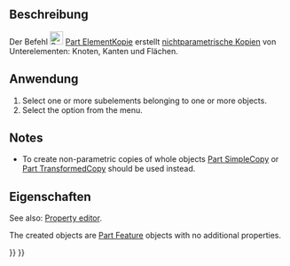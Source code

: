 <languages/>

{{Docnav/de
|[[Part_TransformedCopy/de|TransformierteKopie (verschobene Kopie)]]
|[[Part_RefineShape/de|Part_FormAufbereiten]]
|[[Part_Workbench/de|Part Modul]]
|IconL=Part_TransformedCopy.svg
|IconR=Part_RefineShape.svg
|IconC=Workbench_Part.svg
}}

{{GuiCommand/de
|Name=Part ElementCopy
|Name/de=Part_ElementKopie
|MenuLocation=Part → Kopie erstellen → Formelement-Kopie erstellen
|Workbenches=[[Part Workbench/de|Part]]
|Version=0.19
|Siehe auch=
}}

<span id="Description"></span>
==Beschreibung==

Der Befehl [[Image:Part_ElementCopy.svg|24px]] [[Part_ElementCopy/de|Part ElementKopie]] erstellt [[Glossary/de#Non-parametric|nichtparametrische ]]Kopien von Unterelementen: Knoten, Kanten und Flächen.

<span id="Usage"></span>
==Anwendung==

# Select one or more subelements belonging to one or more objects.
# Select the {{MenuCommand|Part → Create a copy → [[Image:Part_ElementCopy.svg|16px]] Create shape element copy}} option from the menu.

==Notes==

* To create non-parametric copies of whole objects [[Part_SimpleCopy|Part SimpleCopy]] or [[Part_TransformedCopy|Part TransformedCopy]] should be used instead.

<span id="Properties"></span>
==Eigenschaften==

See also: [[Property_editor|Property editor]].

The created objects are [[Part_Feature|Part Feature]] objects with no additional properties.


{{Docnav/de
|[[Part_TransformedCopy/de|Part_TransformierteKopie]]
|[[Part_RefineShape/de|Part_FormAufbereiten]]
|[[Part_Workbench/de|Part Modul]]
|IconL=Part_TransformedCopy.svg
|IconR=Part_RefineShape.svg
|IconC=Workbench_Part.svg
}}

{{Part_Tools_navi{{#translation:}}}}
{{Userdocnavi{{#translation:}}}}